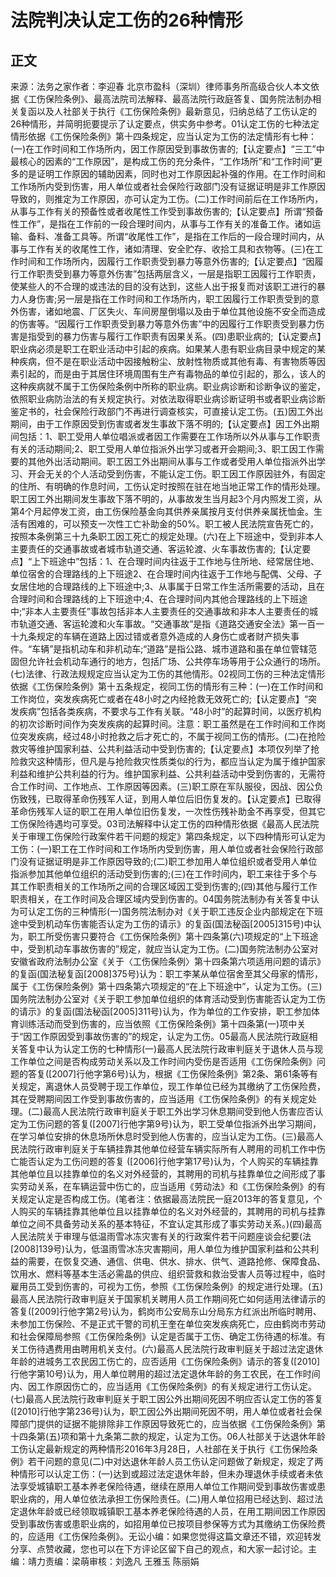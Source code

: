 # 法院判决认定工伤的26种情形
## 正文
来源：法务之家作者：李迎春 北京市盈科（深圳）律师事务所高级合伙人本文依据《工伤保险条例》、最高法院司法解释、最高法院行政庭答复、国务院法制办相关复函以及人社部关于执行《工伤保险条例》最新意见，归纳总结了工伤认定的26种情形，并简明扼要提示了认定要点，供实务中参考。01认定工伤的七种法定情形依据《工伤保险条例》第十四条规定，应当认定为工伤的法定情形有七种：(一)在工作时间和工作场所内，因工作原因受到事故伤害的;【认定要点】“三工”中最核心的因素的“工作原因”，是构成工伤的充分条件，“工作场所”和“工作时间”更多的是证明工作原因的辅助因素，同时也对工作原因起补强的作用。在工作时间和工作场所内受到伤害，用人单位或者社会保险行政部门没有证据证明是非工作原因导致的，则推定为工作原因，亦可认定为工伤。(二)工作时间前后在工作场所内，从事与工作有关的预备性或者收尾性工作受到事故伤害的;【认定要点】所谓“预备性工作”，是指在工作前的一段合理时间内，从事与工作有关的准备工作。诸如运输、备料、准备工具等。所谓“收尾性工作”，是指在工作后的一段合理时间内，从事与工作有关的收尾性工作，诸如清理、安全贮存、收拾工具和衣物等。(三)在工作时间和工作场所内，因履行工作职责受到暴力等意外伤害的;【认定要点】“因履行工作职责受到暴力等意外伤害”包括两层含义，一层是指职工因履行工作职责，使某些人的不合理的或违法的目的没有达到，这些人出于报复而对该职工进行的暴力人身伤害;另一层是指在工作时间和工作场所内，职工因履行工作职责受到的意外伤害，诸如地震、厂区失火、车间房屋倒塌以及由于单位其他设施不安全而造成的伤害等。“因履行工作职责受到暴力等意外伤害”中的因履行工作职责受到暴力伤害是指受到的暴力伤害与履行工作职责有因果关系。(四)患职业病的;【认定要点】职业病必须是职工在职业活动中引起的疾病。如果某人患有职业病目录中规定的某种疾病，但不是在职业活动中因接触粉尘、放射性物质或其他有毒、有害物质等因素引起的，而是由于其居住环境周围有生产有毒物品的单位引起的，那么，该人的这种疾病就不属于工伤保险条例中所称的职业病。职业病诊断和诊断争议的鉴定，依照职业病防治法的有关规定执行。对依法取得职业病诊断证明书或者职业病诊断鉴定书的，社会保险行政部门不再进行调查核实，可直接认定工伤。(五)因工外出期间，由于工作原因受到伤害或者发生事故下落不明的;【认定要点】因工外出期间包括：1、职工受用人单位唱派或者因工作需要在工作场所以外从事与工作职责有关的活动期间;2、职工受用人单位指派外出学习或者开会期间;3、职工因工作需要的其他外出活动期间。职工因工外出期间从事与工作或者受用人单位指派外出学习、开会无关的个人活动受到伤害，不能认定工伤。职工因工作原因驻外，有固定的住所、有明确的作息时间，工伤认定时按照在驻在地当地正常工作的情形处理。职工因工外出期间发生事故下落不明的，从事故发生当月起3个月内照发工资，从第4个月起停发工资，由工伤保险基金向其供养亲属按月支付供养亲属抚恤金。生活有困难的，可以预支一次性工亡补助金的50%。职工被人民法院宣告死亡的，按照本条例第三十九条职工因工死亡的规定处理。(六)在上下班途中，受到非本人主要责任的交通事故或者城市轨道交通、客运轮渡、火车事故伤害的;【认定要点】“上下班途中”包括：1、在合理时间内往返于工作地与住所地、经常居住地、单位宿舍的合理路线的上下班途2、在合理时间内往返于工作地与配偶、父母、子女居住地的合理路线的上下班途中;3、从事属于日常工作生活所需要的活动，且在合理时间和合理路线的上下班途中;4、在合理时间内其他合理路线的上下班途中;“非本人主要责任”事故包括非本人主要责任的交通事故和非本人主要责任的城市轨道交通、客运轮渡和火车事故。“交通事故”是指《道路交通安全法》第一百一十九条规定的车辆在道路上因过错或者意外造成的人身伤亡或者财产损失事件。“车辆”是指机动车和非机动车;“道路”是指公路、城市道路和虽在单位管辖范固但允许社会机动车通行的地方，包括广场、公共停车场等用于公众通行的场所。(七)法律、行政法规规定应当认定为工伤的其他情形。02视同工伤的三种法定情形依据《工伤保险条例》第十五条规定，视同工伤的情形有三种：(一)在工作时间和工作岗位，突发疾病死亡或者在48小时之内经抢救无效死亡的;【认定要点】“突发疾病”包括各类疾病，不要求与工作有关联。“48小时”的起算时间，以医疗机构的初次诊断时间作为突发疾病的起算时间。注意：职工虽然是在工作时间和工作岗位突发疾病，经过48小时抢救之后才死亡的，不属于视同工伤的情形。(二)在抢险救灾等维护国家利益、公共利益活动中受到伤害的;【认定要点】本项仅列举了抢险救灾这种情形，但凡是与抢险救灾性质类似的行为，都应当认定为属于维护国家利益和维护公共利益的行为。维护国家利益、公共利益活动中受到伤害的，无需符合工作时间、工作地点、工作原因等因素。(三)职工原在军队服役，因战、因公负伤致残，已取得革命伤残军人证，到用人单位后旧伤复发的。【认定要点】已取得革命伤残军人证的职工在用人单位旧伤复发，一次性伤残补助金不再享受，但其它工伤保险待遇均可享受。03司法解释中认定工伤的四种情形依据《最高人民法院关于审理工伤保险行政案件若干问题的规定》第四条规定，以下四种情形可认定为工伤：(一)职工在工作时间和工作场所内受到伤害，用人单位或者社会保险行政部门没有证据证明是非工作原因导致的;(二)职工参加用人单位组织或者受用人单位指派参加其他单位组织的活动受到伤害的;(三)在工作时间内，职工来往于多个与其工作职责相关的工作场所之间的合理区域因工受到伤害的;(四)其他与履行工作职责相关，在工作时间及合理区域内受到伤害的。04国务院法制办有关答复中认为可认定工伤的三种情形(一)国务院法制办对《关于职工违反企业内部规定在下班途中受到机动车伤害能否认定为工伤的请示》的复函(国法秘函[2005]315号)中认为，职工所受伤害只要符合《工伤保险条例》第十四条第(六)项规定的“上下班途中，受到机动车事故伤害的”规定，就应当认定为工伤。(二)国务院法制办公室对安徽省政府法制办公室《关于〈工伤保险条例〉第十四条第六项适用问题的请示》的复函(国法秘复函[2008]375号)认为：职工李某从单位宿舍至其父母家的情形，属于《工伤保险条例》第十四条第六项规定的“在上下班途中”，认定为工伤。(三)国务院法制办公室对《关于职工参加单位组织的体育活动受到伤害能否认定为工伤的请示》的复函(国法秘函[2005]311号)认为，作为单位的工作安排，职工参加体育训练活动而受到伤害的，应当依照《工伤保险条例》第十四条第(一)项中关于“因工作原因受到事故伤害的”的规定，认定为工伤。05最高人民法院行政庭相关答复中认为认定工伤的七种情形(一)最高人民法院行政审判庭关于退休人员与现工作单位之间是否构成劳动关系以及工作时间内受伤是否适用《工伤保险条例》问题的答复([2007]行他字第6号)认为，根据《工伤保险条例》第2条、第61条等有关规定，离退休人员受聘于现工作单位，现工作单位已经为其缴纳了工伤保险费，其在受聘期间因工作受到事故伤害的，应当适用《工伤保险条例》的有关规定处理。(二)最高人民法院行政审判庭关于职工外出学习休息期间受到他人伤害应否认定为工伤问题的答复([2007]行他字第9号)认为，职工受单位指派外出学习期间，在学习单位安排的休息场所休息时受到他人伤害的，应当认定为工伤。(三)最高人民法院行政审判庭关于车辆挂靠其他单位经营车辆实际所有人聘用的司机工作中伤亡能否认定为工伤问题的答复 ([2006]行他字第17号)认为，个人购买的车辆挂靠其他单位且以挂靠单位的名义对外经营的，其聘用的司机与挂靠单位之间形成了事实劳动关系，在车辆运营中伤亡的，应当适用《劳动法》和《工伤保险条例》的有关规定认定是否构成工伤。(笔者注：依据最高法院民一庭2013年的答复意见，个人购买的车辆挂靠其他单位且以挂靠单位的名义对外经营的，其聘用的司机与挂靠单位之间不具备劳动关系的基本特征，不宜认定其形成了事实劳动关系。)(四)最高人民法院关于审理与低温雨雪冰冻灾害有关的行政案件若干问题座谈会纪要(法[2008]139号)认为，低温雨雪冰冻灾害期间，用人单位为维护国家利益和公共利益的需要，在恢复交通、通信、供电、供水、排水、供气、道路抢修、保障食品、饮用水、燃料等基本生活必需晶的供应、组织营救和救治受害人员等过程中，临时雇用员工受到伤害的，可视为工伤，参照《工伤保险条例》的规定进行处理。(五)最高人民法院行政审判庭关于国家机关聘用人员工作期间死亡如何适用法律请示的答复([2009]行他字第2号)认为，鹤岗市公安局东山分局东方红派出所临时聘用、未参加工伤保险、不是正式干警的司机王奎在单位突发疾病死亡，应由鹤岗市劳动和社会保障局参照《工伤保险条例》认定是否属于工伤、确定工伤待遇的标准。有关工伤待遇费用由聘用机关支付。(六)最高人民法院行政审判庭关于超过法定退休年龄的进城务工农民因工伤亡的，应否适用《工伤保险条例》请示的答复([2010]行他字第10号)认为，用人单位聘用的超过法定退休年龄的务工农民，在工作时间内、因工作原因伤亡的，应当适用《工伤保险条例》的有关规定进行工伤认定。(七)最高人民法院行政审判庭关于职工因公外出期间死因不明应否认定工伤的答复([2010]行他字第236号)认为，职工因公外出期间死因不明，用人单位或者社会保障部门提供的证据不能排除非工作原因导致死亡的，应当依据《工伤保险条例》第十四条第(五)项和第十九条第二款的规定，认定为工伤。06人社部关于达退休年龄工伤认定最新规定的两种情形2016年3月28日，人社部在关于执行《工伤保险条例》若干问题的意见(二)中对达退休年龄人员工伤认定问题做了新规定，规定了两种情形可以认定工伤：(一)达到或超过法定退休年龄，但未办理退休手续或者未依法享受城镇职工基本养老保险待遇，继续在原用人单位工作期间受到事故伤害或患职业病的，用人单位依法承担工伤保险责任。(二)用人单位招用已经达到、超过法定退休年龄或已经领取城镇职工基本养老保险待遇的人员，在用工期间因工作原因受到事故伤害或患职业病的，如招用单位已按项目参保等方式为其缴纳工伤保险费的，应适用《工伤保险条例》。无讼小编：如果您觉得这篇文章还不错，欢迎转发分享、点赞收藏，您也可以在下方评论区留下自己的观点，和大家一起讨论。主编：靖力责编：梁萌审核：刘逸凡 王雅玉 陈丽娟